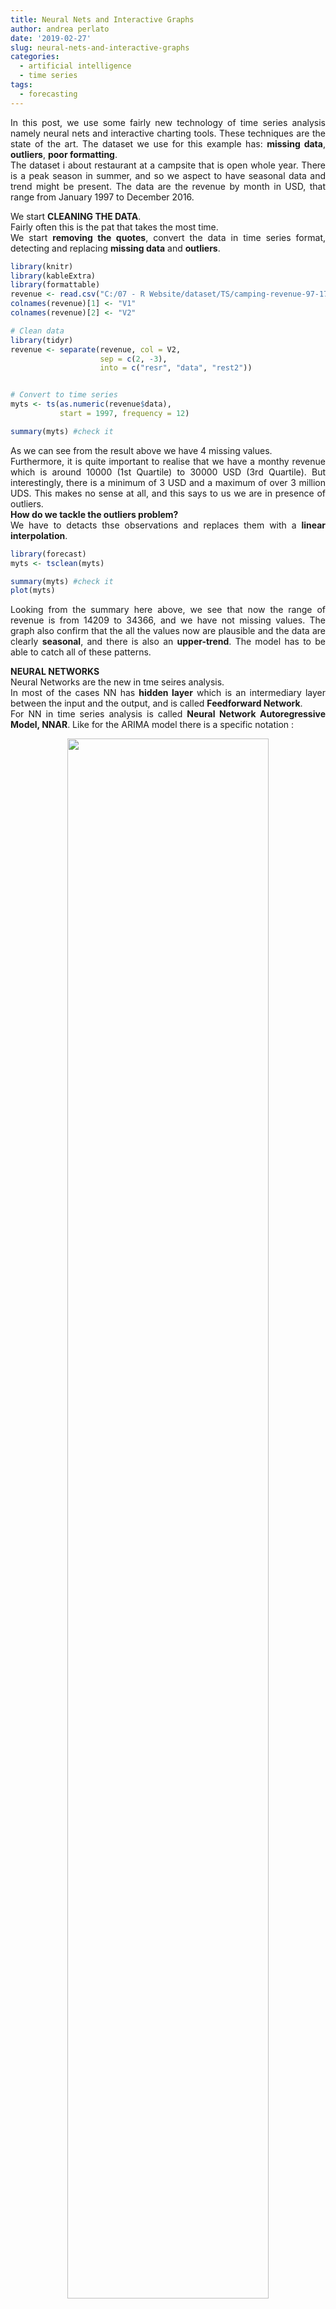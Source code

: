 ```yaml
---
title: Neural Nets and Interactive Graphs
author: andrea perlato
date: '2019-02-27'
slug: neural-nets-and-interactive-graphs
categories:
  - artificial intelligence
  - time series
tags:
  - forecasting
---
```


<style>
body {
text-align: justify}
</style>

In this post, we use some fairly new technology of time series analysis namely neural nets and interactive charting tools. These techniques are the state of the art.
The dataset we use for this example has: **missing data**, **outliers**, **poor formatting**. </br>
The dataset i about restaurant at a campsite that is open whole year. There is a peak season in summer, and so we aspect to have seasonal data and trend might be present. The data are the revenue by month in USD, that range from January 1997 to December 2016. </br>

We start **CLEANING THE DATA**. </br>
Fairly often this is the pat that takes the most time. </br>
We start **removing the quotes**, convert the data in time series format, detecting and replacing **missing data** and **outliers**.

```r
library(knitr)
library(kableExtra)
library(formattable)
revenue <- read.csv("C:/07 - R Website/dataset/TS/camping-revenue-97-17.csv", sep = "," , quote = "")
colnames(revenue)[1] <- "V1"
colnames(revenue)[2] <- "V2"

# Clean data
library(tidyr)
revenue <- separate(revenue, col = V2,
                    sep = c(2, -3),
                    into = c("resr", "data", "rest2"))


# Convert to time series
myts <- ts(as.numeric(revenue$data), 
           start = 1997, frequency = 12)

summary(myts) #check it

```

As we can see from the result above we have 4 missing values. </br>
Furthermore, it is quite important to realise that we have a monthy revenue which is around 10000 (1st Quartile) to 30000 USD (3rd Quartile). But interestingly, there is a minimum of 3 USD and a maximum of over 3 million UDS. This makes no sense at all, and this says to us we are in presence of outliers. </br>
**How do we tackle the outliers problem?** </br>
We have to detacts thse observations and replaces them with a **linear interpolation**.

```r
library(forecast)
myts <- tsclean(myts)

summary(myts) #check it
plot(myts)

```
Looking from the summary here above, we see that now the range of revenue is from 14209 to 34366, and we have not missing values. The graph also confirm that the all the values now are plausible and the data are clearly **seasonal**, and there is also an **upper-trend**. The model has to be able to catch all of these patterns.


**NEURAL NETWORKS** </br>
Neural Networks are the new in tme seires analysis. </br>
In most of the cases NN has **hidden layer** which is an intermediary layer between the input and the output, and is called **Feedforward Network**. </br>
For NN in time series analysis is called **Neural Network Autoregressive Model, NNAR**. Like for the ARIMA model there is a specific notation :

<center>
![](/img/nnar.png){width=80%}
</center>

The **p** values are used as inputs, **k** nodes are present in the hidden layer. Looking at the figure above, tha means we have 24 lags as input combines to 8 nodes in the hidden layer. When the data are seasonal the NNAR model is more complicated and we have to introduce the **P** parameter that denotes the seasonal lag.
Usually **P** is equal to one, which means that the preavious observation from the last season is also included in the model.

```r
# Set up a NN
mynnetar <- nnetar(myts)

# Forecast 3 years
nnetforecast <- forecast(mynnetar, h = 36, PI = TRUE) # PI create the prediction intervals for the forecast

library(ggplot2)
autoplot(nnetforecast)

```
The model recognizes that there is a seasonal pattern (the summer get much revenue than the winter does). </br>
Interestingly, the yearly peacks (summer) of the forecast stay at an even level in the three years forecast, but below (winter) are ascending. </br>
The parameter order of the Neural Network Autoregressive Model is: NNAR(3,1,2)[12]. This means the NNAR uses the first three observations as the input, plus one observation of the last seasonal cycle. The seasonal cycle is an yearly one [12]. Essentially, there are four input values and these are compressed into two nodes in the hidden layer.

**INTERACTIVE GRAPH** </br>
Thetime series results should be presented interactively in order to highlight certain features. 












